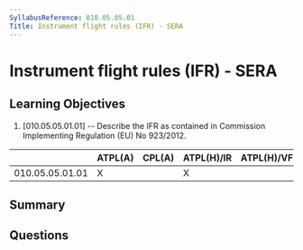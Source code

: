 ```yaml
---
SyllabusReference: 010.05.05.01
Title: Instrument flight rules (IFR) - SERA
---
```


# Instrument flight rules (IFR) - SERA

## Learning Objectives

1. [010.05.05.01.01] -- Describe the IFR as contained in Commission Implementing
   Regulation (EU) No 923/2012.

|                 | ATPL(A) | CPL(A) | ATPL(H)/IR | ATPL(H)/VFR | CPL(H) | IR  | CBIR(A) |
| --------------- | ------- | ------ | ---------- | ----------- | ------ | --- | ------- |
| 010.05.05.01.01 | X       |        | X          |             |        | X   | X       |

## Summary

## Questions
